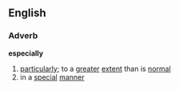 ==English==
===Adverb===
'''especially'''
# [[particularly]]; to a [[greater]] [[extent]] than is [[normal]]
# in a [[special]] [[manner]]